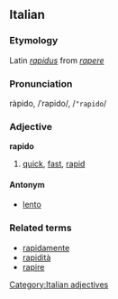 ==Italian==
===Etymology===
Latin ''[[rapidus]]'' from ''[[rapere]]''
===Pronunciation===
ràpido, /ˈrapido/, /<tt>"rapido</tt>/
===Adjective===
'''rapido'''

# [[quick]], [[fast]], [[rapid]]

====Antonym====
*[[lento]]

===Related terms===
*[[rapidamente]]
*[[rapidità]]
*[[rapire]]

[[Category:Italian adjectives]]